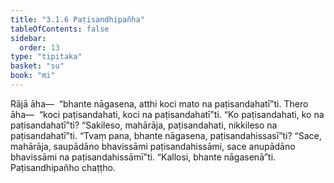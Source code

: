 ```yaml
---
title: "3.1.6 Paṭisandhipañha"
tableOfContents: false
sidebar:
  order: 13
type: "tipitaka"
basket: "su"
book: "mi"
---
```



<DynamicBreadcrumb />

<Division number="29" book="mi" bookNo="28">

<Paragraph number="122" book="mi">
Rājā āha—  “bhante nāgasena, atthi koci mato na paṭisandahatī”ti. Thero āha—  “koci paṭisandahati, koci na paṭisandahatī”ti. “Ko paṭisandahati, ko na paṭisandahatī”ti? “Sakileso, mahārāja, paṭisandahati, nikkileso na paṭisandahatī”ti. “Tvaṃ pana, bhante nāgasena, paṭisandahissasī”ti? “Sace, mahārāja, saupādāno bhavissāmi paṭisandahissāmi, sace anupādāno bhavissāmi na paṭisandahissāmī”ti.
</Paragraph>

<Paragraph number="123" book="mi">
“Kallosi, bhante nāgasenā”ti.

</Paragraph>
</Division>

<Paragraph number="124" type="center" book="mi">
Paṭisandhipañho chaṭṭho.
</Paragraph>
